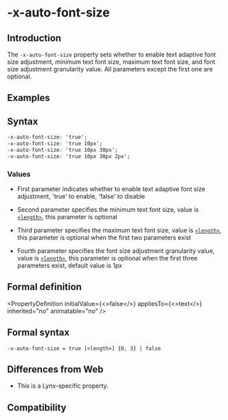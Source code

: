 # -x-auto-font-size

## Introduction

The `-x-auto-font-size` property sets whether to enable text adaptive font size adjustment, minimum text font size, maximum text font size, and font size adjustment granularity value. All parameters except the first one are optional.

## Examples


<Go
  example="css-api"
  defaultFile="src/-x-auto-font-size/App.tsx"
  img="/assets/doc/css/-x-auto-font-size.jpg"
  defaultEntryFile="dist/-x-auto-font-size.lynx.bundle"
  entry="src/-x-auto-font-size"
/>

## Syntax

```css
-x-auto-font-size: 'true';
-x-auto-font-size: 'true 10px';
-x-auto-font-size: 'true 10px 30px';
-x-auto-font-size: 'true 10px 30px 2px';
```

### Values

- First parameter indicates whether to enable text adaptive font size adjustment, 'true' to enable, 'false' to disable

- Second parameter specifies the minimum text font size, value is [`<length>`](api/css/data-type/length.mdx), this parameter is optional

- Third parameter specifies the maximum text font size, value is [`<length>`](api/css/data-type/length.mdx), this parameter is optional when the first two parameters exist

- Fourth parameter specifies the font size adjustment granularity value, value is [`<length>`](api/css/data-type/length.mdx), this parameter is optional when the first three parameters exist, default value is 1px

## Formal definition


<PropertyDefinition
  initialValue={<>false</>}
  appliesTo={<>text</>}
  inherited="no"
  animatable="no"
/>

## Formal syntax

```
-x-auto-font-size = true [<length>] {0, 3} | false
```

## Differences from Web

- This is a Lynx-specific property.

## Compatibility


<LegacyCompatTable metadata="css/properties/-x-auto-font-size" />
